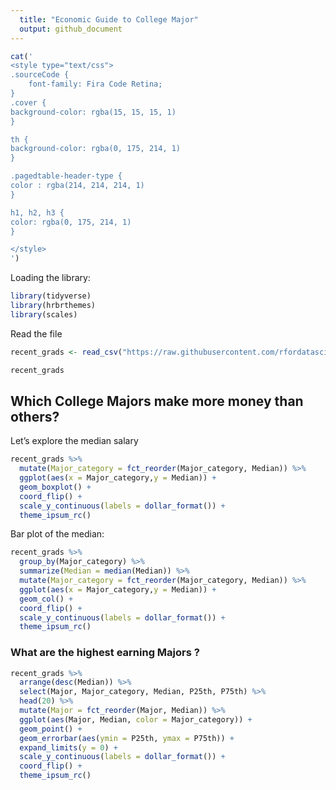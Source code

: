 ```yaml
---
  title: "Economic Guide to College Major"
  output: github_document
---
```

  
```r
cat('
<style type="text/css">
.sourceCode {
    font-family: Fira Code Retina;
}
.cover {
background-color: rgba(15, 15, 15, 1)
}

th {
background-color: rgba(0, 175, 214, 1)
}

.pagedtable-header-type {
color : rgba(214, 214, 214, 1)
}

h1, h2, h3 {
color: rgba(0, 175, 214, 1)
}

</style>
')
```

Loading the library:

```r
library(tidyverse)
library(hrbrthemes)
library(scales)
```

Read the file

```r
recent_grads <- read_csv("https://raw.githubusercontent.com/rfordatascience/tidytuesday/master/data/2018/2018-10-16/recent-grads.csv")

recent_grads
```

## Which College Majors make more money than others?

Let's explore the median salary

```r
recent_grads %>%
  mutate(Major_category = fct_reorder(Major_category, Median)) %>%
  ggplot(aes(x = Major_category,y = Median)) +
  geom_boxplot() +
  coord_flip() +
  scale_y_continuous(labels = dollar_format()) +
  theme_ipsum_rc()
```

Bar plot of the median:

```r
recent_grads %>%
  group_by(Major_category) %>%
  summarize(Median = median(Median)) %>%
  mutate(Major_category = fct_reorder(Major_category, Median)) %>%
  ggplot(aes(x = Major_category,y = Median)) +
  geom_col() +
  coord_flip() +
  scale_y_continuous(labels = dollar_format()) +
  theme_ipsum_rc()
```

### What are the highest earning Majors ?

```r
recent_grads %>%
  arrange(desc(Median)) %>%
  select(Major, Major_category, Median, P25th, P75th) %>%
  head(20) %>%
  mutate(Major = fct_reorder(Major, Median)) %>%
  ggplot(aes(Major, Median, color = Major_category)) +
  geom_point() +
  geom_errorbar(aes(ymin = P25th, ymax = P75th)) + 
  expand_limits(y = 0) +
  scale_y_continuous(labels = dollar_format()) + 
  coord_flip() +
  theme_ipsum_rc()
```

